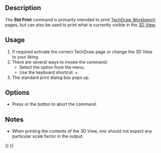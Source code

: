 <languages/>
<translate>

<!--T:8-->
{{Docnav
|[[Std_ProjectInfo|ProjectInfo]]
|[[Std_PrintPreview|PrintPreview]]
|[[Std_File_Menu|Std File Menu]]
|IconL=Std_ProjectInfo.svg
|IconR=Std_PrintPreview.svg
|IconC=Freecad.svg
}}

<!--T:2-->
{{GuiCommand
|Name=Std Print
|MenuLocation=File → Print
|Workbenches=All
|Shortcut={{KEY|Ctrl}}+{{KEY|P}}
|SeeAlso=[[Std_PrintPreview|Std PrintPreview]], [[Std_PrintPdf|Std PrintPdf]], [[Std_Export|Std Export]], [[Std_ViewScreenShot|Std ViewScreenShot]]
}}

==Description== <!--T:3-->

<!--T:9-->
The '''Std Print''' command is primarily intended to print [[TechDraw_Workbench|TechDraw Workbench]] pages, but can also be used to print what is currently visible in the [[3D_View|3D View]].

==Usage== <!--T:6-->

<!--T:7-->
# If required activate the correct TechDraw page or change the 3D View to your liking.
# There are several ways to invoke the command:
#* Select the {{MenuCommand|File → [[Image:Std_Print.svg|16px]] Print}} option from the menu.
#* Use the keyboard shortcut: {{KEY|Ctrl}}+{{KEY|P}}.
# The standard print dialog box pops up.

==Options== <!--T:10-->

<!--T:11-->
* Press {{KEY|Esc}} or the {{Button|Cancel}} button to abort the command.

==Notes== <!--T:13-->

<!--T:14-->
* When printing the contents of the 3D View, one should not expect any particular scale factor in the output.


<!--T:12-->
{{Docnav
|[[Std_ProjectInfo|ProjectInfo]]
|[[Std_PrintPreview|PrintPreview]]
|[[Std_File_Menu|Std File Menu]]
|IconL=Std_ProjectInfo.svg
|IconR=Std_PrintPreview.svg
|IconC=Freecad.svg
}}

</translate>
{{Std_Base_navi{{#translation:}}}}
{{Userdocnavi{{#translation:}}}}